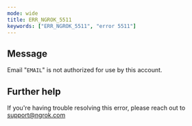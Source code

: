 ```yaml
---
mode: wide
title: ERR_NGROK_5511
keywords: ["ERR_NGROK_5511", "error 5511"]
---
```


## Message

Email "`EMAIL`" is not authorized for use by this account.

## Further help

If you're having trouble resolving this error, please reach out to [support@ngrok.com](mailto:support@ngrok.com?subject=Help%20with%20ERR_NGROK_5511)
